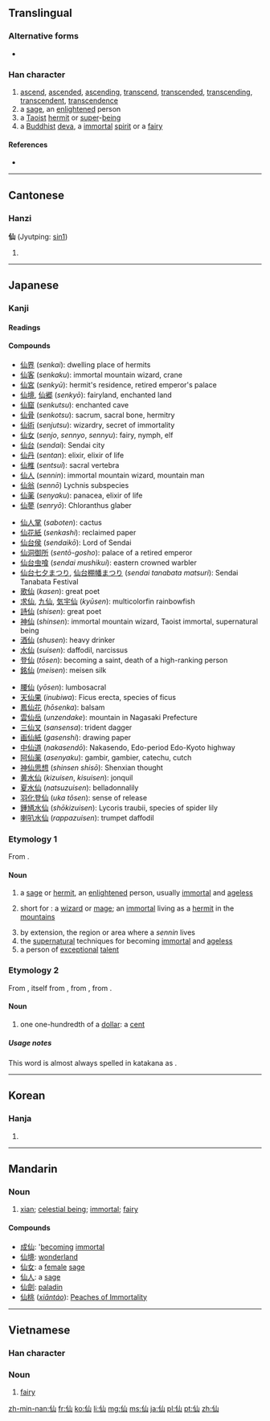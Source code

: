==Translingual==
{{stroke order}}

===Alternative forms===
* {{l|mul|僊|sc=Hani}}

===Han character===
{{Han char|rn=9|rad=人|as=03|sn=5|four=2227<sub>0</sub>|canj=人山 (OU)}}

# [[ascend]], [[ascended]], [[ascending]], [[transcend]], [[transcended]], [[transcending]], [[transcendent]], [[transcendence]]
# a [[sage]], an [[enlightened]] person
# a [[Taoist]] [[hermit]] or [[super]]-[[being]]
# a [[Buddhist]] [[deva]], a [[immortal]] [[spirit]] or a [[fairy]]

====References====
* {{Han ref|kx=0092.130|dkj=00374|dj=0196.030|hdz=10114.030|uh=4ED9|ud=20185|bh=A550|bd=42320}}

----

==Cantonese==

===Hanzi===
'''仙''' (Jyutping: [[sin1]])

# {{defn|yue}}

----

==Japanese==

===Kanji===
{{ja-kanji|grade=c|rs=人03}}

====Readings====
{{ja-readings
|on=[[せん]] (''sen'')
|kanyoon=[[せんと]] (''sento'')
|nanori=[[そま]] (''soma''), [[のり]] (''nori''), [[ひさ]] (''hisa'')
}}

====Compounds====
{{top3}}
* [[仙界]] (''senkai''): dwelling place of hermits
* [[仙客]] (''senkaku''): immortal mountain wizard, crane
* [[仙宮]] (''senkyū''): hermit's residence, retired emperor's palace
* [[仙境]], [[仙郷]] (''senkyō''): fairyland, enchanted land
* [[仙窟]] (''senkutsu''): enchanted cave
* [[仙骨]] (''senkotsu''): sacrum, sacral bone, hermitry
* [[仙術]] (''senjutsu''): wizardry, secret of immortality
* [[仙女]] (''senjo'', ''sennyo'', ''sennyu''): fairy, nymph, elf
* [[仙台]] (''sendai''): Sendai city
* [[仙丹]] (''sentan''): elixir, elixir of life
* [[仙椎]] (''sentsui''): sacral vertebra
* [[仙人]] (''sennin''): immortal mountain wizard, mountain man
* [[仙翁]] (''sennō'') Lychnis subspecies
* [[仙薬]] (''senyaku''): panacea, elixir of life
* [[仙蓼]] (''senryō''): Chloranthus glaber
{{mid3}}
* [[仙人掌]] (''saboten''): cactus
* [[仙花紙]] (''senkashi''): reclaimed paper
* [[仙台侯]] (''sendaikō''): Lord of Sendai
* [[仙洞御所]] (''sentō-gosho''): palace of a retired emperor
* [[仙台虫喰]] (''sendai mushikui''): eastern crowned warbler
* [[仙台七夕まつり]], [[仙台棚幡まつり]] (''sendai  tanabata matsuri''): Sendai Tanabata Festival
* [[歌仙]] (''kasen''): great poet
* [[求仙]], [[九仙]], [[気宇仙]] (''kyūsen''): multicolorfin rainbowfish
* [[詩仙]] (''shisen''): great poet
* [[神仙]] (''shinsen''): immortal mountain wizard, Taoist immortal, supernatural being
* [[酒仙]] (''shusen''): heavy drinker
* [[水仙]] (''suisen''): daffodil, narcissus
* [[登仙]] (''tōsen''): becoming a saint, death of a high-ranking person
* [[銘仙]] (''meisen''): meisen silk
{{mid3}}
* [[腰仙]] (''yōsen''): lumbosacral
* [[天仙果]] (''inubiwa''): Ficus erecta, species of ficus
* [[鳳仙花]] (''hōsenka''): balsam
* [[雲仙岳]] (''unzendake''): mountain in Nagasaki Prefecture
* [[三仙叉]] (''sansensa''): trident dagger
* [[画仙紙]] (''gasenshi''): drawing paper
* [[中仙道]] (''nakasendō''): Nakasendo, Edo-period Edo-Kyoto highway
* [[阿仙薬]] (''asenyaku''): gambir, gambier, catechu, cutch
* [[神仙思想]] (''shinsen shisō''): Shenxian thought
* [[黄水仙]] (''kizuisen'', ''kisuisen''): jonquil
* [[夏水仙]] (''natsuzuisen''): belladonnalily
* [[羽化登仙]] (''uka tōsen''): sense of release
* [[鍾馗水仙]] (''shōkizuisen''): Lycoris traubii, species of spider lily
* [[喇叭水仙]] (''rappazuisen''): trumpet daffodil
{{bottom}}

===Etymology 1===
From {{etyl|zhx|ja|sort=せん}} {{term|sc=Hani|仙}}.

====Noun====
{{ja-noun|k|hira=せん|rom=sen}}

# a [[sage]] or [[hermit]], an [[enlightened]] person, usually [[immortal]] and [[ageless]]
# {{mythology|lang=ja|sort=せん}} short for {{l|ja|仙人|tr=''sennin''}}: a [[wizard]] or [[mage]]; an [[immortal]] living as a [[hermit]] in the [[mountains]]
# by extension, the region or area where a ''sennin'' lives
# the [[supernatural]] techniques for becoming [[immortal]] and [[ageless]]
# a person of [[exceptional]] [[talent]]

===Etymology 2===
From {{etyl|en|ja|sort=せん}} {{term|lang=en|cent}}, itself from {{etyl|fro|ja|sort=せん}} {{term|cent|lang=fro}}, from {{etyl|la|ja|sort=せん}} {{term|centum||lang=la}}, from {{etyl|ine-pro|ja|sort=せん}} {{recons|ḱm̥tóm|lang=ine-pro}}.

====Noun====
{{ja-noun|k|kata=セント|rom=sento|hidx=せんと}}

# one one-hundredth of a [[dollar]]: a [[cent]]

=====Usage notes=====
This word is almost always spelled in katakana as {{l|ja|セント}}.

----

==Korean==

===Hanja===
{{ko-hanja|hangeul=[[선]]|rv=seon|mr=sŏn}}

# {{rfdef|lang=ko|sort=人03}}

----

==Mandarin==

===Noun===
{{cmn-noun|ts|pin=xiān|pint=xian1|rs=人03}}

# [[w:xian (Daoist immortal)|xian]]; [[celestial being]]; [[immortal]]; [[fairy]]

====Compounds====
* [[成仙]]: '[[become|becoming]] [[immortal]]
* [[仙境]]: [[wonderland]]
* [[仙女]]: a [[female]] [[sage]]
* [[仙人]]: a [[sage]]
* [[仙劍]]: [[paladin]]
* [[仙桃]] (''[[xiāntáo]]''): [[w:Peaches of Immortality|Peaches of Immortality]]

----

==Vietnamese==

===Han character===
{{vi-hantu|[[tiên]]|rs=人03}}

===Noun===
{{vi-noun}}

# [[fairy]]

[[zh-min-nan:仙]]
[[fr:仙]]
[[ko:仙]]
[[li:仙]]
[[mg:仙]]
[[ms:仙]]
[[ja:仙]]
[[pl:仙]]
[[pt:仙]]
[[zh:仙]]